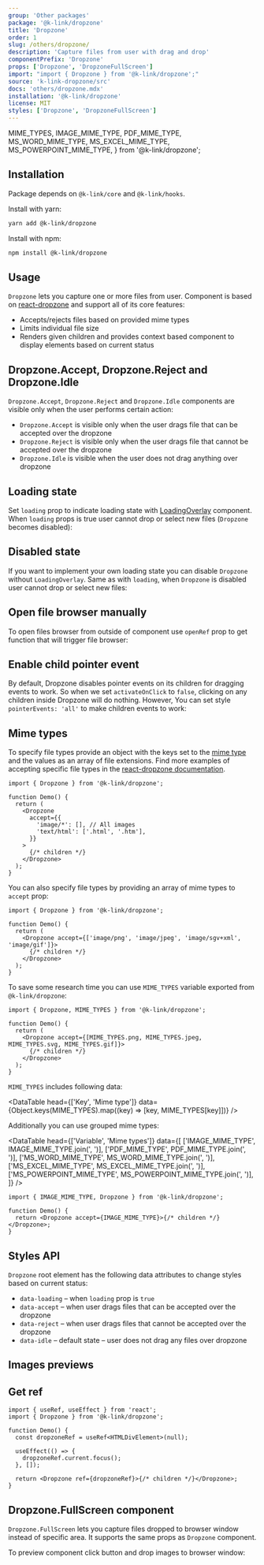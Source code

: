 ```yaml
---
group: 'Other packages'
package: '@k-link/dropzone'
title: 'Dropzone'
order: 1
slug: /others/dropzone/
description: 'Capture files from user with drag and drop'
componentPrefix: 'Dropzone'
props: ['Dropzone', 'DropzoneFullScreen']
import: "import { Dropzone } from '@k-link/dropzone';"
source: 'k-link-dropzone/src'
docs: 'others/dropzone.mdx'
installation: '@k-link/dropzone'
license: MIT
styles: ['Dropzone', 'DropzoneFullScreen']
---
```


  MIME_TYPES,
  IMAGE_MIME_TYPE,
  PDF_MIME_TYPE,
  MS_WORD_MIME_TYPE,
  MS_EXCEL_MIME_TYPE,
  MS_POWERPOINT_MIME_TYPE,
} from '@k-link/dropzone';

## Installation

Package depends on `@k-link/core` and `@k-link/hooks`.

Install with yarn:

```bash
yarn add @k-link/dropzone
```

Install with npm:

```bash
npm install @k-link/dropzone
```

## Usage

`Dropzone` lets you capture one or more files from user.
Component is based on [react-dropzone](https://react-dropzone.js.org/) and support all of its core features:

- Accepts/rejects files based on provided mime types
- Limits individual file size
- Renders given children and provides context based component to display elements based on current status

<Demo data={DropzoneDemos.usage} />

## Dropzone.Accept, Dropzone.Reject and Dropzone.Idle

`Dropzone.Accept`, `Dropzone.Reject` and `Dropzone.Idle` components are visible only when the user performs certain action:

- `Dropzone.Accept` is visible only when the user drags file that can be accepted over the dropzone
- `Dropzone.Reject` is visible only when the user drags file that cannot be accepted over the dropzone
- `Dropzone.Idle` is visible when the user does not drag anything over dropzone

## Loading state

Set `loading` prop to indicate loading state with [LoadingOverlay](/core/loading-overlay/) component.
When `loading` props is true user cannot drop or select new files (`Dropzone` becomes disabled):

<Demo data={DropzoneDemos.loading} />

## Disabled state

If you want to implement your own loading state you can disable `Dropzone` without `LoadingOverlay`.
Same as with `loading`, when `Dropzone` is disabled user cannot drop or select new files:

<Demo data={DropzoneDemos.disabled} />

## Open file browser manually

To open files browser from outside of component use `openRef` prop to get function that will trigger file browser:

<Demo data={DropzoneDemos.manual} />

## Enable child pointer event

By default, Dropzone disables pointer events on its children for dragging events to work. So when we set `activateOnClick` to `false`,
clicking on any children inside Dropzone will do nothing. However, You can set style `pointerEvents: 'all'` to make children events to work:

<Demo data={DropzoneDemos.enableChildPointerEvent} />

## Mime types

To specify file types provide an object with the keys set to the [mime type](https://developer.mozilla.org/en-US/docs/Web/HTTP/Basics_of_HTTP/MIME_types/Common_types)
and the values as an array of file extensions. Find more examples of accepting specific file types
in the [react-dropzone documentation](https://react-dropzone.js.org/#section-accepting-specific-file-types).

```tsx
import { Dropzone } from '@k-link/dropzone';

function Demo() {
  return (
    <Dropzone
      accept={{
        'image/*': [], // All images
        'text/html': ['.html', '.htm'],
      }}
    >
      {/* children */}
    </Dropzone>
  );
}
```

You can also specify file types by providing an array of mime types to `accept` prop:

```tsx
import { Dropzone } from '@k-link/dropzone';

function Demo() {
  return (
    <Dropzone accept={['image/png', 'image/jpeg', 'image/sgv+xml', 'image/gif']}>
      {/* children */}
    </Dropzone>
  );
}
```

To save some research time you can use `MIME_TYPES` variable exported from `@k-link/dropzone`:

```tsx
import { Dropzone, MIME_TYPES } from '@k-link/dropzone';

function Demo() {
  return (
    <Dropzone accept={[MIME_TYPES.png, MIME_TYPES.jpeg, MIME_TYPES.svg, MIME_TYPES.gif]}>
      {/* children */}
    </Dropzone>
  );
}
```

`MIME_TYPES` includes following data:

<DataTable
  head={['Key', 'Mime type']}
  data={Object.keys(MIME_TYPES).map((key) => [key, MIME_TYPES[key]])}
/>

Additionally you can use grouped mime types:

<DataTable
  head={['Variable', 'Mime types']}
  data={[
    ['IMAGE_MIME_TYPE', IMAGE_MIME_TYPE.join(', ')],
    ['PDF_MIME_TYPE', PDF_MIME_TYPE.join(', ')],
    ['MS_WORD_MIME_TYPE', MS_WORD_MIME_TYPE.join(', ')],
    ['MS_EXCEL_MIME_TYPE', MS_EXCEL_MIME_TYPE.join(', ')],
    ['MS_POWERPOINT_MIME_TYPE', MS_POWERPOINT_MIME_TYPE.join(', ')],
  ]}
/>

```tsx
import { IMAGE_MIME_TYPE, Dropzone } from '@k-link/dropzone';

function Demo() {
  return <Dropzone accept={IMAGE_MIME_TYPE}>{/* children */}</Dropzone>;
}
```

## Styles API

`Dropzone` root element has the following data attributes to change styles based on current status:

- `data-loading` – when `loading` prop is `true`
- `data-accept` – when user drags files that can be accepted over the dropzone
- `data-reject` – when user drags files that cannot be accepted over the dropzone
- `data-idle` – default state – user does not drag any files over dropzone

<Demo data={DropzoneDemos.stylesApi} />

## Images previews

<Demo data={DropzoneDemos.preview} />

## Get ref

```tsx
import { useRef, useEffect } from 'react';
import { Dropzone } from '@k-link/dropzone';

function Demo() {
  const dropzoneRef = useRef<HTMLDivElement>(null);

  useEffect(() => {
    dropzoneRef.current.focus();
  }, []);

  return <Dropzone ref={dropzoneRef}>{/* children */}</Dropzone>;
}
```

## Dropzone.FullScreen component

`Dropzone.FullScreen` lets you capture files dropped to browser window instead of specific area.
It supports the same props as `Dropzone` component.

To preview component click button and drop images to browser window:

<Demo data={DropzoneDemos.fullScreen} />
